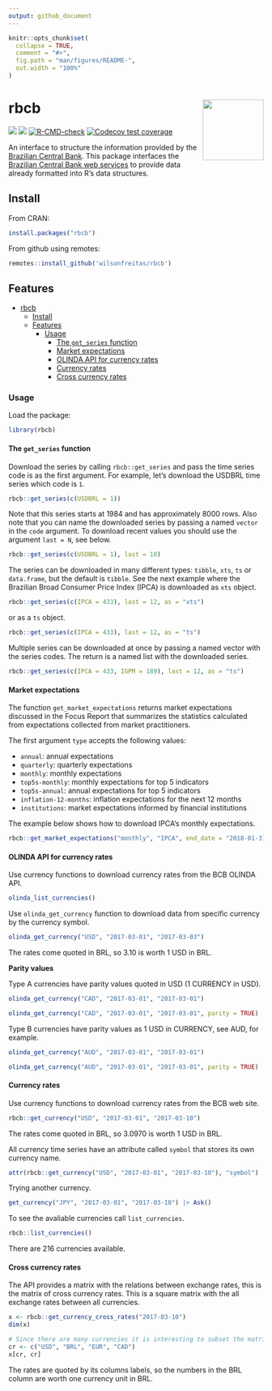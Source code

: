 ```yaml
---
output: github_document
---
```

    
```r
knitr::opts_chunk$set(
  collapse = TRUE,
  comment = "#>",
  fig.path = "man/figures/README-",
  out.width = "100%"
)
```

# rbcb <img src="man/figures/logo.png" align="right" width="120" />

<!-- badges: start -->
[![](https://www.r-pkg.org/badges/version/rbcb)](https://cran.r-project.org/package=rbcb)
[![](http://cranlogs.r-pkg.org/badges/last-month/rbcb)](https://cran.r-project.org/package=rbcb)
[![R-CMD-check](https://github.com/wilsonfreitas/rbcb/actions/workflows/check-standard.yaml/badge.svg)](https://github.com/wilsonfreitas/rbcb/actions/workflows/check-standard.yaml)
[![Codecov test coverage](https://codecov.io/gh/wilsonfreitas/rbcb/branch/master/graph/badge.svg)](https://app.codecov.io/gh/wilsonfreitas/rbcb?branch=master)
<!-- badges: end -->

An interface to structure the information provided by the [Brazilian Central Bank](https://www.bcb.gov.br).
This package interfaces the [Brazilian Central Bank web services](https://dadosabertos.bcb.gov.br) to provide data already formatted into R's data structures.

## Install

From CRAN:

``` r
install.packages("rbcb")
```

From github using remotes:

``` r
remotes::install_github('wilsonfreitas/rbcb')
```

## Features

- [rbcb](#rbcb)
  - [Install](#install)
  - [Features](#features)
    - [Usage](#usage)
      - [The `get_series` function](#the-get_series-function)
      - [Market expectations](#market-expectations)
      - [OLINDA API for currency rates](#olinda-api-for-currency-rates)
      - [Currency rates](#currency-rates)
      - [Cross currency rates](#cross-currency-rates)

### Usage

Load the package:

```r
library(rbcb)
```

#### The `get_series` function

<a name="single-series"></a>
Download the series by calling `rbcb::get_series` and pass the time series code is as the first argument.
For example, let's download the USDBRL time series which code is `1`.

```r
rbcb::get_series(c(USDBRL = 1))
```

Note that this series starts at 1984 and has approximately 8000 rows.
Also note that you can name the downloaded series by passing a named `vector` in the `code` argument.
To download recent values you should use the argument `last = N`, see below.

<a name="tibble-objects"></a>
```r
rbcb::get_series(c(USDBRL = 1), last = 10)
```

<a name="download-types"></a>
The series can be downloaded in many different types: `tibble`, `xts`, `ts` or `data.frame`, but the default is `tibble`.
See the next example where the Brazilian Broad Consumer Price Index (IPCA) is downloaded as `xts` object.

<a name="xts-objects"></a>
```r
rbcb::get_series(c(IPCA = 433), last = 12, as = "xts")
```

or as a `ts` object.

<a name="ts-objects"></a>
```r
rbcb::get_series(c(IPCA = 433), last = 12, as = "ts")
```

<a name="multiple-series"></a>
Multiple series can be downloaded at once by passing a named vector with the series codes.
The return is a named list with the downloaded series.

```r
rbcb::get_series(c(IPCA = 433, IGPM = 189), last = 12, as = "ts")
```


#### Market expectations

<a name="market-expectations"></a>
The function `get_market_expectations` returns market expectations discussed in the Focus Report that summarizes the statistics calculated from expectations collected from market practitioners.

The first argument `type` accepts the following values:

- `annual`: annual expectations
- `quarterly`: quarterly expectations
- `monthly`: monthly expectations
- `top5s-monthly`: monthly expectations for top 5 indicators
- `top5s-annual`: annual expectations for top 5 indicators
- `inflation-12-months`: inflation expectations for the next 12 months
- `institutions`: market expectations informed by financial institutions

The example below shows how to download IPCA's monthly expectations.

```r
rbcb::get_market_expectations("monthly", "IPCA", end_date = "2018-01-31", `$top` = 5)
```


#### OLINDA API for currency rates

<a name="olinda-currency-rates"></a>
Use currency functions to download currency rates from the BCB OLINDA API.

```r
olinda_list_currencies()
```

Use `olinda_get_currency` function to download data from specific currency by
the currency symbol.

```r
olinda_get_currency("USD", "2017-03-01", "2017-03-03")
```

The rates come quoted in BRL, so 3.10 is worth 1 USD in BRL.

**Parity values**

Type A currencies have parity values quoted in USD (1 CURRENCY in USD).

```r
olinda_get_currency("CAD", "2017-03-01", "2017-03-01")
```

```r
olinda_get_currency("CAD", "2017-03-01", "2017-03-01", parity = TRUE)
```

Type B currencies have parity values as 1 USD in CURRENCY, see AUD, for
example.

```r
olinda_get_currency("AUD", "2017-03-01", "2017-03-01")
```

```r
olinda_get_currency("AUD", "2017-03-01", "2017-03-01", parity = TRUE)
```

#### Currency rates

<a name="currency-rates"></a>
Use currency functions to download currency rates from the BCB web site.

```r
rbcb::get_currency("USD", "2017-03-01", "2017-03-10")
```

The rates come quoted in BRL, so 3.0970 is worth 1 USD in BRL.

All currency time series have an attribute called `symbol` that stores its own
currency name.

```r
attr(rbcb::get_currency("USD", "2017-03-01", "2017-03-10"), "symbol")
```

Trying another currency.

```r
get_currency("JPY", "2017-03-01", "2017-03-10") |> Ask()
```

To see the avaliable currencies call `list_currencies`.

```r
rbcb::list_currencies()
```

There are 216 currencies available.

#### Cross currency rates

<a name="cross-currency-rates"></a>
The API provides a matrix with the relations between exchange rates, this is the
matrix of cross currency rates.
This is a square matrix with the all exchange rates between all currencies.

```r
x <- rbcb::get_currency_cross_rates("2017-03-10")
dim(x)
```

```r
# Since there are many currencies it is interesting to subset the matrix.
cr <- c("USD", "BRL", "EUR", "CAD")
x[cr, cr]
```

The rates are quoted by its columns labels, so the numbers in the BRL column are worth one currency unit in BRL.


